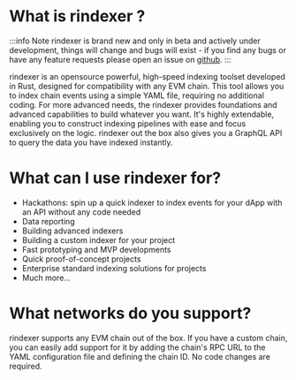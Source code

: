 # What is rindexer ?

:::info
Note rindexer is brand new and only in beta and actively under development, things will change and bugs will exist - if you find any bugs or have any
feature requests please open an issue on [github](https://github.com/joshstevens19/rindexer/issues).
:::

rindexer is an opensource powerful, high-speed indexing toolset developed in Rust, designed for compatibility with any EVM chain.
This tool allows you to index chain events using a simple YAML file, requiring no additional coding.
For more advanced needs, the rindexer provides foundations and advanced capabilities to build whatever you want.
It's highly extendable, enabling you to construct indexing pipelines with ease and focus exclusively on the logic.
rindexer out the box also gives you a GraphQL API to query the data you have indexed instantly.

# What can I use rindexer for?

- Hackathons: spin up a quick indexer to index events for your dApp with an API without any code needed
- Data reporting
- Building advanced indexers
- Building a custom indexer for your project
- Fast prototyping and MVP developments
- Quick proof-of-concept projects
- Enterprise standard indexing solutions for projects
- Much more...

# What networks do you support?

rindexer supports any EVM chain out of the box. If you have a custom chain, you can easily add support for it by
adding the chain's RPC URL to the YAML configuration file and defining the chain ID. No code changes are required.